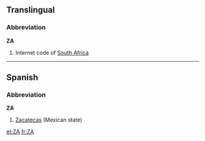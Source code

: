 ==Translingual==
{{rfv}}
===Abbreviation===
'''ZA'''

#Internet code of [[South Africa]]

----

==Spanish==

===Abbreviation===
'''ZA'''

#[[Zacatecas]] (Mexican state)

[[et:ZA]]
[[fr:ZA]]